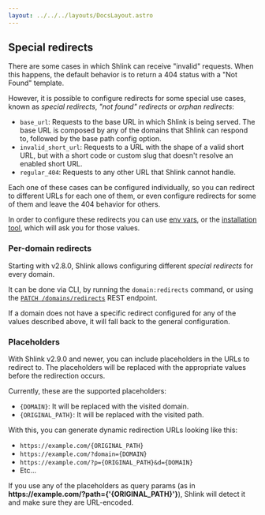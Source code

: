 ```yaml
---
layout: ../../../layouts/DocsLayout.astro
---
```




## Special redirects

There are some cases in which Shlink can receive "invalid" requests. When this happens, the default behavior is to return a 404 status with a "Not Found" template.

However, it is possible to configure redirects for some special use cases, known as *special redirects*, *"not found" redirects* or *orphan redirects*:

* `base_url`: Requests to the base URL in which Shlink is being served. The base URL is composed by any of the domains that Shlink can respond to, followed by the base path config option.
* `invalid_short_url`: Requests to a URL with the shape of a valid short URL, but with a short code or custom slug that doesn't resolve an enabled short URL.
* `regular_404`: Requests to any other URL that Shlink cannot handle.

Each one of these cases can be configured individually, so you can redirect to different URLs for each one of them, or even configure redirects for some of them and leave the 404 behavior for others.

In order to configure these redirects you can use [env vars](/documentation/environment-variables#redirects), or the [installation tool](/documentation/command-line-interface/installation-tool), which will ask you for those values.

### Per-domain redirects

Starting with v2.8.0, Shlink allows configuring different *special redirects* for every domain.

It can be done via CLI, by running the `domain:redirects` command, or using the [`PATCH /domains/redirects`](https://api-spec.shlink.io/#/Domains/setDomainRedirects) REST endpoint.

If a domain does not have a specific redirect configured for any of the values described above, it will fall back to the general configuration.

### Placeholders

With Shlink v2.9.0 and newer, you can include placeholders in the URLs to redirect to. The placeholders will be replaced with the appropriate values before the redirection occurs.

Currently, these are the supported placeholders:

* `{DOMAIN}`: It will be replaced with the visited domain.
* `{ORIGINAL_PATH}`: It will be replaced with the visited path.

With this, you can generate dynamic redirection URLs looking like this:

* `https://example.com/{ORIGINAL_PATH}`
* `https://example.com/?domain={DOMAIN}`
* `https://example.com/?p={ORIGINAL_PATH}&d={DOMAIN}`
* Etc...

<Callout type="info">
  If you use any of the placeholders as query params (as in <b>https://example.com/?path={'{ORIGINAL_PATH}'}</b>), Shlink will detect it and make sure they are URL-encoded.
</Callout>
